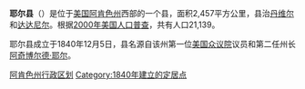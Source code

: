 {{Infobox U.S. County|
 county  = 耶尔县 |
 state = 阿肯色州 |
 en county  = Yell County |
 en state = Arkansas |
 seal =  |
 map = Map of Arkansas highlighting Yell County.svg|
 map size = 225 |
 founded = 1840年12月5日|
 seat = [[丹维尔_(阿肯色州)|丹维尔]]（西區）<br />[[达达尼尔_(阿肯色州)|达达尼尔]]（東區）| 
 area = 2,457 [[square_kilometer|km²]] (949 [[square_mile|mi²]]) |
 area land = 2,403 km² (928 mi²) |
 area water = 54 km² (21 mi²) |
 area percentage = 2.21% |
 census yr = 2000|
 pop = 21,139 |
 density = 25 |
 web =  |
|}}
'''耶尔县'''（{{lang-en|Yell County}}）是位于[[美国|美国]][[阿肯色州|阿肯色州]]西部的一个县，面积2,457平方公里，县治[[丹维尔_(阿肯色州)|丹维尔]]和[[达达尼尔_(阿肯色州)|达达尼尔]]。根据[[2000年美国人口普查|2000年美国人口普查]]，共有人口21,139。

耶尔县成立于1840年12月5日，县名源自该州第一位[[美国众议院|美国众议院]]议员和第二任州长[[阿奇博尔德·耶尔|阿奇博尔德·耶尔]]。

{{耶爾縣 (阿肯色州)}}
{{Arkansas}}

[[Category:阿肯色州行政区划|阿肯色州行政区划]]
[[Category:1840年建立的定居点|Category:1840年建立的定居点]]